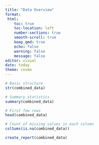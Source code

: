 ```yaml
---
title: "Data Overview"
format: 
 html: 
    toc: true
    toc-location: left
    number-sections: true
    smooth-scroll: true
    keep_qmd: true
    echo: false
    warning: false
    message: false
editor: visual
date: today
theme: cosmo
---
```



```r

# Basic structure
str(combined_data)

# Summary statistics
summary(combined_data)

# First few rows
head(combined_data)

```


```r

# Count of missing values in each column
colSums(is.na(combined_data))

```

```r

create_report(combined_data)


```

